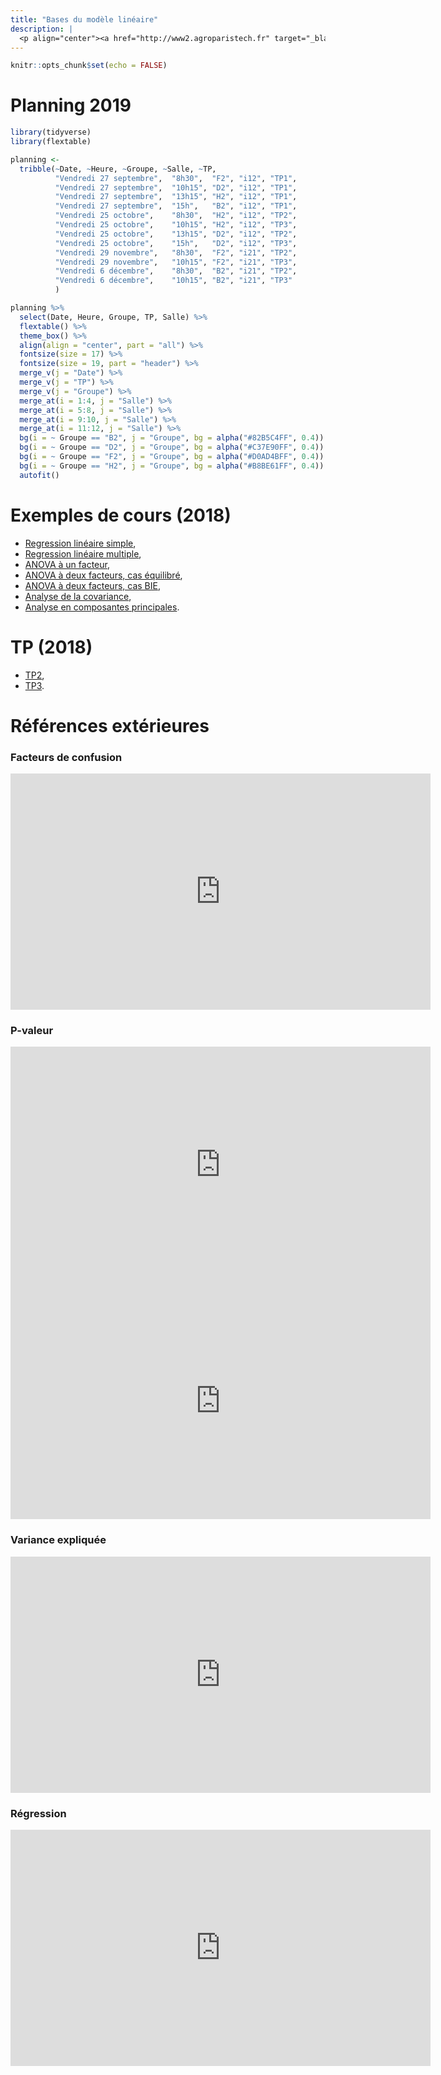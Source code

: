 ```yaml
---
title: "Bases du modèle linéaire"
description: |
  <p align="center"><a href="http://www2.agroparistech.fr" target="_blank"><img src="img/logo_apt.png" alt="AgroParisTech" height="130"></a></p>
---
```


```r
knitr::opts_chunk$set(echo = FALSE)
```

# Planning 2019

```r
library(tidyverse)
library(flextable)

planning <-
  tribble(~Date, ~Heure, ~Groupe, ~Salle, ~TP,
          "Vendredi 27 septembre",  "8h30",  "F2", "i12", "TP1",
          "Vendredi 27 septembre",  "10h15", "D2", "i12", "TP1",
          "Vendredi 27 septembre",  "13h15", "H2", "i12", "TP1",
          "Vendredi 27 septembre",  "15h",   "B2", "i12", "TP1",
          "Vendredi 25 octobre",    "8h30",  "H2", "i12", "TP2",
          "Vendredi 25 octobre",    "10h15", "H2", "i12", "TP3",
          "Vendredi 25 octobre",    "13h15", "D2", "i12", "TP2",
          "Vendredi 25 octobre",    "15h",   "D2", "i12", "TP3",
          "Vendredi 29 novembre",   "8h30",  "F2", "i21", "TP2",
          "Vendredi 29 novembre",   "10h15", "F2", "i21", "TP3",
          "Vendredi 6 décembre",    "8h30",  "B2", "i21", "TP2",
          "Vendredi 6 décembre",    "10h15", "B2", "i21", "TP3"
          )
```

```r
planning %>% 
  select(Date, Heure, Groupe, TP, Salle) %>%
  flextable() %>%
  theme_box() %>% 
  align(align = "center", part = "all") %>% 
  fontsize(size = 17) %>%
  fontsize(size = 19, part = "header") %>%
  merge_v(j = "Date") %>% 
  merge_v(j = "TP") %>%
  merge_v(j = "Groupe") %>%
  merge_at(i = 1:4, j = "Salle") %>% 
  merge_at(i = 5:8, j = "Salle") %>% 
  merge_at(i = 9:10, j = "Salle") %>% 
  merge_at(i = 11:12, j = "Salle") %>% 
  bg(i = ~ Groupe == "B2", j = "Groupe", bg = alpha("#82B5C4FF", 0.4)) %>% 
  bg(i = ~ Groupe == "D2", j = "Groupe", bg = alpha("#C37E90FF", 0.4)) %>% 
  bg(i = ~ Groupe == "F2", j = "Groupe", bg = alpha("#D0AD4BFF", 0.4)) %>% 
  bg(i = ~ Groupe == "H2", j = "Groupe", bg = alpha("#B8BE61FF", 0.4)) %>% 
  autofit()
```


# Exemples de cours (2018)


* [Regression linéaire simple](teaching/AgroBasesDuModeleLineaire/Chap1.html "Chapitre 1"),
* [Regression linéaire multiple](teaching/AgroBasesDuModeleLineaire/Chap2.html "Chapitre 2"),
* [ANOVA à un facteur](teaching/AgroBasesDuModeleLineaire/Chap3.html "Chapitre 3"),
* [ANOVA à deux facteurs, cas équilibré](teaching/AgroBasesDuModeleLineaire/Chap4.html "Chapitre 4"),
* [ANOVA à deux facteurs, cas BIE](teaching/AgroBasesDuModeleLineaire/Chap5.html "Chapitre 5"),
* [Analyse de la covariance](teaching/AgroBasesDuModeleLineaire/Chap7.html "Chapitre 7"),
* [Analyse en composantes principales](teaching/AgroBasesDuModeleLineaire/Chap6.html "Chapitre 6").

# TP (2018)

* [TP2](teaching/AgroBasesDuModeleLineaire/TP2.html "TP2"),
* [TP3](teaching/AgroBasesDuModeleLineaire/TP3.html "TP3").


# Références extérieures

### Facteurs de confusion
<iframe width="672" height="378" src="https://www.youtube.com/embed/aOX0pIwBCvw" frameborder="0" allowfullscreen></iframe>

### P-valeur 
<iframe width="672" height="378" src="https://www.youtube.com/embed/xVIt51ybvu0" frameborder="0" allowfullscreen></iframe>

<iframe width="672" height="378" src="https://www.youtube.com/embed/C5R-XgS172k" frameborder="0" allow="accelerometer; autoplay; encrypted-media; gyroscope; picture-in-picture" allowfullscreen></iframe>

### Variance expliquée

<iframe width="672" height="378" src="https://www.youtube.com/embed/MSuFckow8ms" frameborder="0" allow="accelerometer; autoplay; encrypted-media; gyroscope; picture-in-picture" allowfullscreen></iframe>


### Régression 

<iframe width="672" height="378" src="https://www.youtube.com/embed/8ExzpvLKVuQ" frameborder="0" allow="accelerometer; autoplay; encrypted-media; gyroscope; picture-in-picture" allowfullscreen></iframe>
